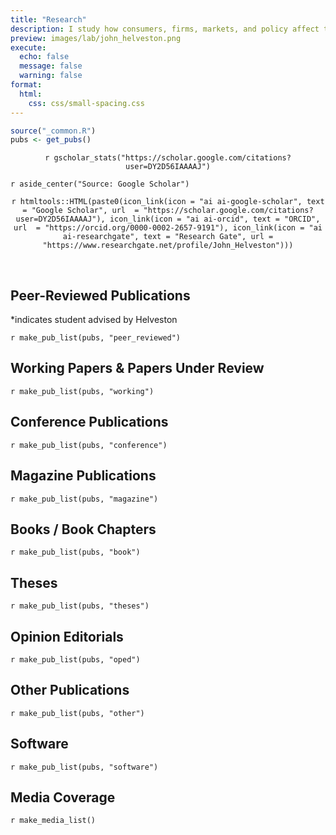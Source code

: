 ```yaml
---
title: "Research"
description: I study how consumers, firms, markets, and policy affect technological change, with a focus on accelerating the transition to low-carbon technologies like electric vehicles and renewable energy technologies. I have expertise in choice modeling, programming in R, and the global electric vehicle industry.
preview: images/lab/john_helveston.png
execute: 
  echo: false
  message: false
  warning: false
format:
  html:
    css: css/small-spacing.css
---
```


```r
source("_common.R")
pubs <- get_pubs()
```

<center>
`r gscholar_stats("https://scholar.google.com/citations?user=DY2D56IAAAAJ")`
</center>

`r aside_center("Source: Google Scholar")`

<center>

`r htmltools::HTML(paste0(icon_link(icon = "ai ai-google-scholar", text = "Google Scholar", url  = "https://scholar.google.com/citations?user=DY2D56IAAAAJ"), icon_link(icon = "ai ai-orcid", text = "ORCID", url  = "https://orcid.org/0000-0002-2657-9191"), icon_link(icon = "ai ai-researchgate", text = "Research Gate", url = "https://www.researchgate.net/profile/John_Helveston")))`

</center>

<br>

## Peer-Reviewed Publications

<aside>*indicates student advised by Helveston</aside>

`r make_pub_list(pubs, "peer_reviewed")`

## Working Papers & Papers Under Review

`r make_pub_list(pubs, "working")`

## Conference Publications

`r make_pub_list(pubs, "conference")`

## Magazine Publications

`r make_pub_list(pubs, "magazine")`

## Books / Book Chapters

`r make_pub_list(pubs, "book")`

## Theses

`r make_pub_list(pubs, "theses")`

## Opinion Editorials

`r make_pub_list(pubs, "oped")`

## Other Publications

`r make_pub_list(pubs, "other")`

## Software

`r make_pub_list(pubs, "software")`

## Media Coverage

`r make_media_list()`
